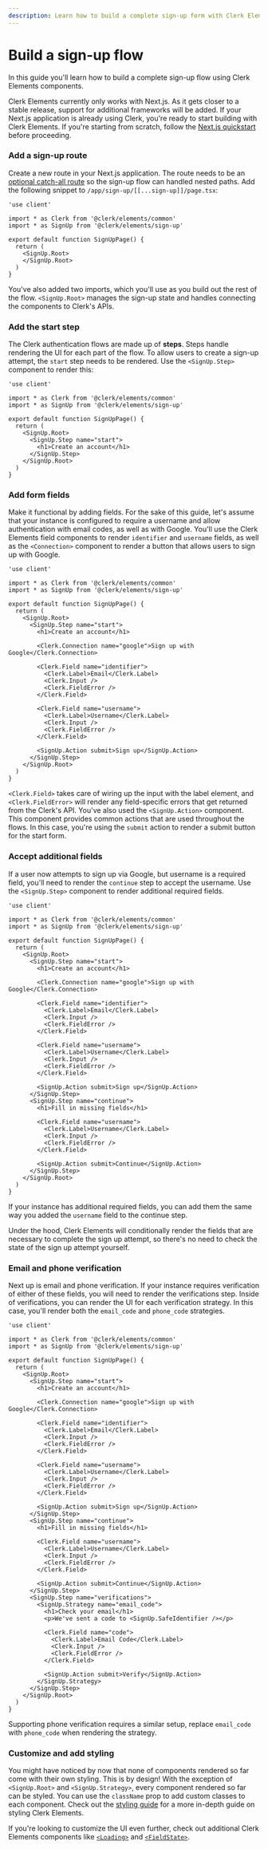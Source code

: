 ```yaml
---
description: Learn how to build a complete sign-up form with Clerk Elements.
---
```


# Build a sign-up flow

In this guide you'll learn how to build a complete sign-up flow using Clerk Elements components.

<Callout type="info">

Clerk Elements currently only works with Next.js. As it gets closer to a stable release, support for additional frameworks will be added. If your Next.js application is already using Clerk, you're ready to start building with Clerk Elements. If you're starting from scratch, follow the [Next.js quickstart](/docs/quickstarts/nextjs) before proceeding.

</Callout>

<Steps>

### Add a sign-up route

Create a new route in your Next.js application. The route needs to be an [optional catch-all route](https://nextjs.org/docs/pages/building-your-application/routing/dynamic-routes#optional-catch-all-segments) so the sign-up flow can handled nested paths. Add the following snippet to `/app/sign-up/[[...sign-up]]/page.tsx`:

```tsx filename="/app/sign-up/[[...sign-up]]/page.tsx"
'use client'

import * as Clerk from '@clerk/elements/common'
import * as SignUp from '@clerk/elements/sign-up'

export default function SignUpPage() {
  return (
    <SignUp.Root>
    </SignUp.Root>
  )
}
```

You've also added two imports, which you'll use as you build out the rest of the flow. `<SignUp.Root>` manages the sign-up state and handles connecting the components to Clerk's APIs.

### Add the start step

The Clerk authentication flows are made up of **steps**. Steps handle rendering the UI for each part of the flow. To allow users to create a sign-up attempt, the `start` step needs to be rendered. Use the `<SignUp.Step>` component to render this:

```tsx filename="/app/sign-up/[[...sign-up]]/page.tsx" {9-11}
'use client'

import * as Clerk from '@clerk/elements/common'
import * as SignUp from '@clerk/elements/sign-up'

export default function SignUpPage() {
  return (
    <SignUp.Root>
      <SignUp.Step name="start">
        <h1>Create an account</h1>
      </SignUp.Step>
    </SignUp.Root>
  )
}
```

### Add form fields

Make it functional by adding fields. For the sake of this guide, let's assume that your instance is configured to require a username and allow authentication with email codes, as well as with Google. You'll use the Clerk Elements field components to render `identifier` and `username` fields, as well as the `<Connection>` component to render a button that allows users to sign up with Google.

```tsx filename="/app/sign-up/[[...sign-up]]/page.tsx" {12-26}
'use client'

import * as Clerk from '@clerk/elements/common'
import * as SignUp from '@clerk/elements/sign-up'

export default function SignUpPage() {
  return (
    <SignUp.Root>
      <SignUp.Step name="start">
        <h1>Create an account</h1>

        <Clerk.Connection name="google">Sign up with Google</Clerk.Connection>

        <Clerk.Field name="identifier">
          <Clerk.Label>Email</Clerk.Label>
          <Clerk.Input />
          <Clerk.FieldError />
        </Clerk.Field>

        <Clerk.Field name="username">
          <Clerk.Label>Username</Clerk.Label>
          <Clerk.Input />
          <Clerk.FieldError />
        </Clerk.Field>

        <SignUp.Action submit>Sign up</SignUp.Action>
      </SignUp.Step>
    </SignUp.Root>
  )
}
```

`<Clerk.Field>` takes care of wiring up the input with the label element, and `<Clerk.FieldError>` will render any field-specific errors that get returned from the Clerk's API. You've also used the `<SignUp.Action>` component. This component provides common actions that are used throughout the flows. In this case, you're using the `submit` action to render a submit button for the start form.

### Accept additional fields

If a user now attempts to sign up via Google, but username is a required field, you'll need to render the `continue` step to accept the username. Use the `<SignUp.Step>` component to render additional required fields.

```tsx filename="/app/sign-up/[[...sign-up]]/page.tsx" {28-38}
'use client'

import * as Clerk from '@clerk/elements/common'
import * as SignUp from '@clerk/elements/sign-up'

export default function SignUpPage() {
  return (
    <SignUp.Root>
      <SignUp.Step name="start">
        <h1>Create an account</h1>

        <Clerk.Connection name="google">Sign up with Google</Clerk.Connection>

        <Clerk.Field name="identifier">
          <Clerk.Label>Email</Clerk.Label>
          <Clerk.Input />
          <Clerk.FieldError />
        </Clerk.Field>

        <Clerk.Field name="username">
          <Clerk.Label>Username</Clerk.Label>
          <Clerk.Input />
          <Clerk.FieldError />
        </Clerk.Field>

        <SignUp.Action submit>Sign up</SignUp.Action>
      </SignUp.Step>
      <SignUp.Step name="continue">
        <h1>Fill in missing fields</h1>

        <Clerk.Field name="username">
          <Clerk.Label>Username</Clerk.Label>
          <Clerk.Input />
          <Clerk.FieldError />
        </Clerk.Field>

        <SignUp.Action submit>Continue</SignUp.Action>
      </SignUp.Step>
    </SignUp.Root>
  )
}
```

If your instance has additional required fields, you can add them the same way you added the `username` field to the continue step.

<Callout>
Under the hood, Clerk Elements will conditionally render the fields that are necessary to complete the sign up attempt, so there's no need to check the state of the sign up attempt yourself.
</Callout>

### Email and phone verification

Next up is email and phone verification. If your instance requires verification of either of these fields, you will need to render the verifications step. Inside of verifications, you can render the UI for each verification strategy. In this case, you'll render both the `email_code` and `phone_code` strategies.

```tsx filename="/app/sign-up/[[...sign-up]]/page.tsx" {39-52}
'use client'

import * as Clerk from '@clerk/elements/common'
import * as SignUp from '@clerk/elements/sign-up'

export default function SignUpPage() {
  return (
    <SignUp.Root>
      <SignUp.Step name="start">
        <h1>Create an account</h1>

        <Clerk.Connection name="google">Sign up with Google</Clerk.Connection>

        <Clerk.Field name="identifier">
          <Clerk.Label>Email</Clerk.Label>
          <Clerk.Input />
          <Clerk.FieldError />
        </Clerk.Field>

        <Clerk.Field name="username">
          <Clerk.Label>Username</Clerk.Label>
          <Clerk.Input />
          <Clerk.FieldError />
        </Clerk.Field>

        <SignUp.Action submit>Sign up</SignUp.Action>
      </SignUp.Step>
      <SignUp.Step name="continue">
        <h1>Fill in missing fields</h1>

        <Clerk.Field name="username">
          <Clerk.Label>Username</Clerk.Label>
          <Clerk.Input />
          <Clerk.FieldError />
        </Clerk.Field>

        <SignUp.Action submit>Continue</SignUp.Action>
      </SignUp.Step>
      <SignUp.Step name="verifications">
        <SignUp.Strategy name="email_code">
          <h1>Check your email</h1>
          <p>We've sent a code to <SignUp.SafeIdentifier /></p>

          <Clerk.Field name="code">
            <Clerk.Label>Email Code</Clerk.Label>
            <Clerk.Input />
            <Clerk.FieldError />
          </Clerk.Field>

          <SignUp.Action submit>Verify</SignUp.Action>
        </SignUp.Strategy>
      </SignUp.Step>
    </SignUp.Root>
  )
}
```

Supporting phone verification requires a similar setup, replace `email_code` with `phone_code` when rendering the strategy.

### Customize and add styling

You might have noticed by now that none of components rendered so far come with their own styling. This is by design! With the exception of `<SignUp.Root>` and `<SignUp.Strategy>`, every component rendered so far can be styled. You can use the `className` prop to add custom classes to each component. Check out the [styling guide](/docs/elements/guides/styling) for a more in-depth guide on styling Clerk Elements.

If you're looking to customize the UI even further, check out additional Clerk Elements components like [`<Loading>`](/docs/elements/reference/common#loading) and [`<FieldState>`](/docs/elements/reference/common#fieldstate).

</Steps>
